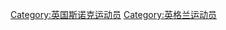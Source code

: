 {{Commonscat|Snooker players from England}}

[[Category:英国斯诺克运动员|Category:英国斯诺克运动员]]
[[Category:英格兰运动员|Category:英格兰运动员]]